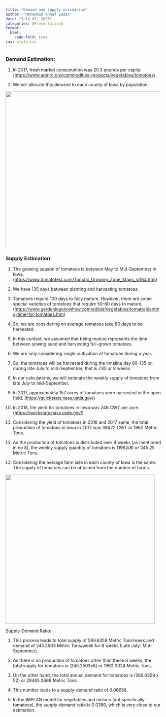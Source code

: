 ```yaml
---
title: "Demand and supply estimation"
author: "Mohammad Ahnaf Sadat"
date: "July 07, 2023"
categories: [Presentation]
format: 
  html:
    code-fold: true
css: style.css
---
```


### Demand Estimation:

1.  In 2017, fresh market consumption was 20.3 pounds per capita. (<https://www.agmrc.org/commodities-products/vegetables/tomatoes>)

2.  We will allocate this demand to each county of Iowa by population.

![](images/Picture6.png){fig-align="center" width="508"}

### Supply Estimation:

1.  The growing season of tomatoes is between May to Mid-September in Iowa. (<https://www.tomatofest.com/Tomato_Growing_Zone_Maps_s/164.htm>)

2.  We have 135 days between planting and harvesting tomatoes.

3.  Tomatoes require 100 days to fully mature. However, there are some special varieties of tomatoes that require 50-60 days to mature. (<https://www.gardeningknowhow.com/edible/vegetables/tomato/planting-time-for-tomatoes.htm>)

4.  So, we are considering on average tomatoes take 80 days to be harvested.

5.  In this context, we assumed that being mature represents the time between sowing seed and harvesting full-grown tomatoes.

6.  We are only considering single cultivation of tomatoes during a year.

7.  So, the tomatoes will be harvested during the timeline day 80-135 or, during late July to mid-September, that is 7.85 or 8 weeks.

8.  In our calculations, we will estimate the weekly supply of tomatoes from late July to mid-September.

9.  In 2017, approximately 157 acres of tomatoes were harvested in the open field. (<https://quickstats.nass.usda.gov/>)

10. In 2018, the yield for tomatoes in Iowa was 246 CWT per acre. (<https://quickstats.nass.usda.gov/>)

11. Considering the yield of tomatoes in 2018 and 2017 same, the total production of tomatoes in Iowa in 2017 was 38622 CWT or 1962 Metric Tons.

12. As the production of tomatoes is distributed over 8 weeks (as mentioned in no 8), the weekly supply quantity of tomatoes is (1962/8) or 245.25 Metric Tons.

13. Considering the average farm size in each county of Iowa is the same. The supply of tomatoes can be obtained from the number of farms.

![](images/Picture7.png){fig-align="center" width="484"}

Supply-Demand Ratio:

1.  This process leads to total supply of 566.6359 Metric Tons/week and demand of 245.2503 Metric Tons/week for 8 weeks (Late July- Mid-September).

2.  As there is no production of tomatoes other than these 8 weeks, the total supply for tomatoes is (245.2503x8) or 1962.0024 Metric Tons.

3.  On the other hand, the total annual demand for tomatoes is (566.6359 x 52) or 29465.0668 Metric Tons.

4.  This number leads to a supply-demand ratio of 0.06658.

5.  In the IMPLAN model for vegetables and melons (not specifically tomatoes), the supply-demand ratio is 0.0380, which is very close to our estimation.
